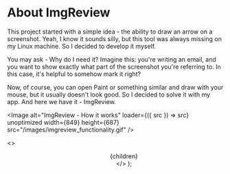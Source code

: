 
# About ImgReview

This project started with a simple idea - the ability to draw an arrow on a screenshot.
Yeah, I know it sounds silly, but this tool was always missing on my Linux machine.
So I decided to develop it myself.

You may ask - Why do I need it?
Imagine this: you're writing an email, and you want to show exactly what part of the screenshot you're referring to.
In this case, it's helpful to somehow mark it right?

Now, of course, you can open Paint or something similar and draw with your mouse, but it usually doesn't look good.
So I decided to solve it with my app.
And here we have it - ImgReview.

<Image
  alt="ImgReview - How it works"
  loader={({ src }) => src}
  unoptimized
  width={849}
  height={687}
  src="/images/imgreview_functionality.gif"
/>

  <>
    <Header />
    <AppStateProvider>
      <Menu />
      <Page>
        <div className={s.container}>{children}</div>
      </Page>
    </AppStateProvider>
  </>
);
